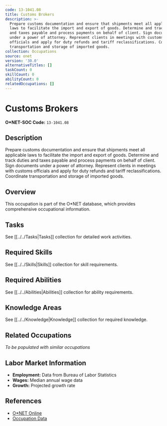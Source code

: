 ```yaml
---
code: 13-1041.08
title: Customs Brokers
description: >-
  Prepare customs documentation and ensure that shipments meet all applicable
  laws to facilitate the import and export of goods. Determine and track duties
  and taxes payable and process payments on behalf of client. Sign documents
  under a power of attorney. Represent clients in meetings with customs
  officials and apply for duty refunds and tariff reclassifications. Coordinate
  transportation and storage of imported goods.
collection: Occupations
source: onet
version: '30.0'
alternativeTitles: []
taskCount: 0
skillCount: 0
abilityCount: 0
relatedOccupations: []
---
```

# Customs Brokers

**O*NET-SOC Code:** `13-1041.08`

## Description

Prepare customs documentation and ensure that shipments meet all applicable laws to facilitate the import and export of goods. Determine and track duties and taxes payable and process payments on behalf of client. Sign documents under a power of attorney. Represent clients in meetings with customs officials and apply for duty refunds and tariff reclassifications. Coordinate transportation and storage of imported goods.

## Overview

This occupation is part of the O*NET database, which provides comprehensive occupational information.

## Tasks

See [[../../Tasks|Tasks]] collection for detailed work activities.

## Required Skills

See [[../../Skills|Skills]] collection for skill requirements.

## Required Abilities

See [[../../Abilities|Abilities]] collection for ability requirements.

## Knowledge Areas

See [[../../Knowledge|Knowledge]] collection for required knowledge.

## Related Occupations

*To be populated with similar occupations*

## Labor Market Information

- **Employment:** Data from Bureau of Labor Statistics
- **Wages:** Median annual wage data
- **Growth:** Projected growth rate

## References

- [O*NET Online](https://www.onetonline.org/link/summary/13-1041.08)
- [Occupation Data](https://www.onetcenter.org/)
